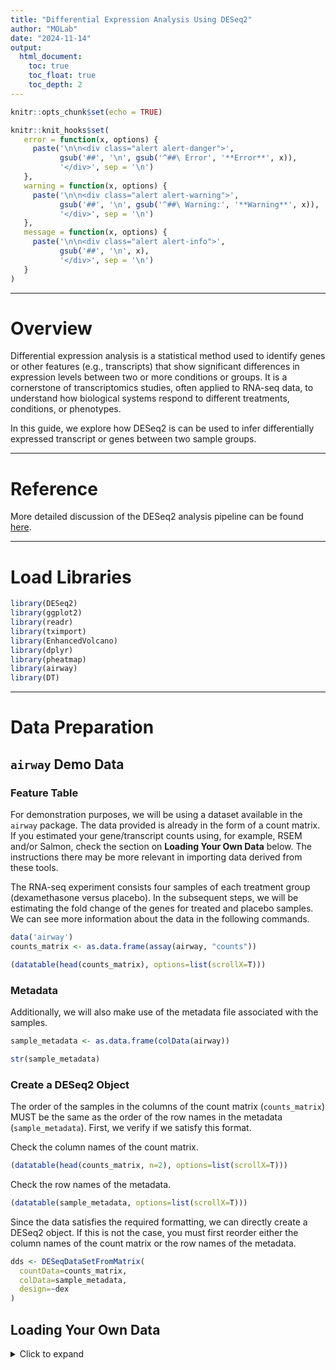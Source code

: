 ---
title: "Differential Expression Analysis Using DESeq2"
author: "MOLab"
date: "2024-11-14"
output: 
  html_document:
    toc: true
    toc_float: true
    toc_depth: 2
---

```{r setup, include=FALSE}
knitr::opts_chunk$set(echo = TRUE)

knitr::knit_hooks$set(
   error = function(x, options) {
     paste('\n\n<div class="alert alert-danger">',
           gsub('##', '\n', gsub('^##\ Error', '**Error**', x)),
           '</div>', sep = '\n')
   },
   warning = function(x, options) {
     paste('\n\n<div class="alert alert-warning">',
           gsub('##', '\n', gsub('^##\ Warning:', '**Warning**', x)),
           '</div>', sep = '\n')
   },
   message = function(x, options) {
     paste('\n\n<div class="alert alert-info">',
           gsub('##', '\n', x),
           '</div>', sep = '\n')
   }
)
```

---

# Overview

Differential expression analysis is a statistical method used to identify genes or other features (e.g., transcripts) that show significant differences in expression levels between two or more conditions or groups. It is a cornerstone of transcriptomics studies, often applied to RNA-seq data, to understand how biological systems respond to different treatments, conditions, or phenotypes.

In this guide, we explore how DESeq2 is can be used to infer differentially expressed transcript or genes between two sample groups.

---

# Reference

More detailed discussion of the DESeq2 analysis pipeline can be found [here](https://bioconductor.org/packages/devel/bioc/vignettes/DESeq2/inst/doc/DESeq2.html#quick-start).

---

# Load Libraries

```{r warning=F, message=F}
library(DESeq2)
library(ggplot2)
library(readr)
library(tximport)
library(EnhancedVolcano)
library(dplyr)
library(pheatmap)
library(airway)
library(DT)
```

---

# Data Preparation

## `airway` Demo Data

### Feature Table

For demonstration purposes, we will be using a dataset available in the `airway` package. The data provided is already in the form of a count matrix. If you estimated your gene/transcript counts using, for example, RSEM and/or Salmon, check the section on **Loading Your Own Data** below. The instructions there may be more relevant in importing data derived from these tools.

The RNA-seq experiment consists four samples of each treatment group (dexamethasone versus placebo). In the subsequent steps, we will be estimating the fold change of the genes for treated and placebo samples. We can see more information about the data in the following commands.

```{r airway}
data('airway')
counts_matrix <- as.data.frame(assay(airway, "counts"))
```

```{r}
(datatable(head(counts_matrix), options=list(scrollX=T)))
```

### Metadata

Additionally, we will also make use of the metadata file associated with the samples.

```{r Metadata}
sample_metadata <- as.data.frame(colData(airway))
```

```{r}
str(sample_metadata)
```

### Create a DESeq2 Object

The order of the samples in the columns of the count matrix (`counts_matrix`) MUST be the same as the order of the row names in the metadata (`sample_metadata`). First, we verify if we satisfy this format.

Check the column names of the count matrix.

```{r}
(datatable(head(counts_matrix, n=2), options=list(scrollX=T)))
```

Check the row names of the metadata.

```{r}
(datatable(sample_metadata, options=list(scrollX=T)))
```

Since the data satisfies the required formatting, we can directly create a DESeq2 object. If this is not the case, you must first reorder either the column names of the count matrix or the row names of the metadata.

```{r DESeq2Object}
dds <- DESeqDataSetFromMatrix(
  countData=counts_matrix,
  colData=sample_metadata,
  design=~dex
)
```


## Loading Your Own Data

<details>
<summary>Click to expand</summary>
<br>

When loading your own data, the approach depends on how you produced your data. If you used RSEM as shown in the **Mapping Module**, you can follow the steps below.

### Define Filepath

First, we create a list where the RSEM outputs (`RSEM.genes.results` or `RSEM.isoforms.results`) are located. Below, we assume that the output files for all samples are located inside the `rsem-mapping` folder.

```{r eval=F}
rsem_files <- Sys.glob('rsem-mapping/*/rsem/RSEM.genes.results')
```

Then we create a labeled list. Check the order to which samples are listed in the `rsem_files` vector, and edit the code below accordingly.

```{r eval=F}
names(rsem_files) <- c(
  'NT1xNT2_I', 'NT1xNT2_II', 'NT1xNT2_III',
  'T1xNT2_a', 'T1xNT2_b', 'T1xNT2_c',
  'T1xT2_alpha', 'T1xT2_beta', 'T1xT2_delta', 
  'T2xNT2_B', 'T2xNT2_C', 'T2xNT2_D'
)
```

### Import

Now, we can import the RSEM output files using the `tximport` package. In this demonstration, we are importing gene-level annotations. If you are interested in transcript-level annotations, you might be interested in adding the `tx2gene` and `txOut` arguments.

```{r eval=F}
txi <- tximport(rsem_files, type='rsem')
```

### Create a DESeq2 Object

Finally, we DESeq2-recognizable object from the imported RSEM outputs (`txi`), and the metadata file (`sample_metadata`). Additionally, here, we specify the analysis design. This depends on your research design and objective. In the example below, we are interested in comparing Toxic and Non-toxic samples (under the `Toxic` metadata column). Additionally, since we believe that the parental cross (`Cross`) is a confounder, we include it in the model as well.

```{r eval=F}
dds <- DESeqDataSetFromTximport(
  txi=txi,
  colData=sample_metadata,
  design=~Toxic+Cross
)
```


---

# DESeq2 Analysis Pipeline

## Run DESeq2

Once data has been imported, running DESeq2 is a fairly straightforward process. The code chunk below essentially runs the entire DESeq2 pipeline.

```{r DESeq2Pipeline, cache=T, message=F, warning=F}
dds <- DESeq(dds)
```

## Dispersion Estimates

Plotting the dispersion estimates against the mean (normalized) counts can serve as a helpful diagnostic tool to verify the adequacy of the DESeq2 model fit. The dispersion estimate tells us about the variability of a gene's expression given a mean count. In DESeq2's model, dispersion is inversely related to the mean. Ideally, what we should see in the plot is that as mean count increases, the dispersion estimate should be decreasing.

```{r DispersionEstimates, cache=T}
plotDispEsts(dds)
```

## Extract Results

Let's look at the possible comparisons that we can explore.

```{r}
resultsNames(dds)
```

From the output above, select the relevant pairing that you want to analyze. In this mock data, we are interested in comparing the treatment and placebo groups (`dex_untrt_vs_trt`). Moreover, we define the log-fold change threshold (`lfcThreshold=1` i.e. two-fold difference) and significance level (`alpha=0.05`).

```{r DESeq2Results, cache=T}
res <- results(dds, lfcThreshold=1, alpha=0.05, name="dex_untrt_vs_trt")
```

Finally, we can create a statistical summary of the results.

```{r}
summary(res)
```


---

# Visuals

## Volcano Plot

The volcano plot shows a quick summary of which genes were inferred to be differentially expressed. If you used different p-value and log-fold change cutoffs, replace the values indicated in the `pCutoff` and `FCcutoff` arguments, respectively.

```{r VolcanoPlot}
#For unlabeled volcano plot
EnhancedVolcano(
  res,
  lab=NA,
  x='log2FoldChange',
  y='padj',
  pCutoff=5e-02,
  FCcutoff=1,
  labSize=2.5,
  title="Volcano Plot",
  subtitle=NULL,
  drawConnectors=TRUE,
  arrowheads=FALSE,
)
```

## Heatmap

We can view the normalized expression level of the differentially expressed genes across samples as a heatmap.

```{r HeatMap}
# Get normalized counts
vsd <- vst(dds, blind=TRUE)
vsd_mat = assay(vsd)

# Get DEG ids
degs <- row.names(as.data.frame(res) %>%
  filter(abs(log2FoldChange) > 1 & padj < 0.05)
)

# Plot
pheatmap(
  vsd_mat[degs, ], 
  main="Heatmap of expression levels (vst) of DEGs", 
  cluster_rows=FALSE, 
  cluster_cols=TRUE,
  show_rownames=FALSE,
  annotation_col=as.data.frame(colData(dds)[, c("dex"), drop=F])
)
```

## MA Plot

The MA plot typically displays how fold changes vary with respect to gene expression level. In the custom MA plot below, we include the dimension of variability (`lfcSE`) to visualize the interplay between these three elements (`baseMean`, `log2FoldChange`, `lfcSE`).

```{r MAPlot}
res_df = as.data.frame(res)
res_df = na.omit(res_df)

res_df %>%
  ggplot(aes(x=baseMean, y=log2FoldChange, size=lfcSE)) +
  geom_point(
    na.rm=TRUE,
    color=ifelse(res_df$padj < 0.05, "red", "grey20"),
    alpha=0.5,
    shape=ifelse(abs(res_df$log2FoldChange) > 1, 17, 16)
  ) +
  scale_x_log10() +
  xlab("Mean of normalized counts") +
  ylab("log fold change") +
  theme_minimal() +
  ggtitle("MA Plot") +
  theme(plot.title=element_text(face="bold", hjust=0.5)) +
  scale_size_area(limits=c(min(res_df$lfcSE), max(res_df$lfcSE)))
```


---

# Session Info

```{r}
sessionInfo()
```

